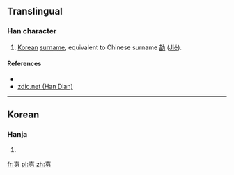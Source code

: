 ==Translingual==

===Han character===
{{Han char|rn=19|rad=力|as=06|sn=8|four=|canj=土口大尸 (GRKS)|ids=⿱[[吉]][[力]]}}

# [[Korean]] [[surname]], equivalent to Chinese surname [[劼]] ([[jié|Jié]]).

====References====
* {{Han ref|kx=0147.231|uh=351B|ud=13595}}
*[http://www.zdic.net/zd/zi2/ZdicE3Zdic94Zdic9B.htm zdic.net (Han Dian)]

----

==Korean==

===Hanja===
{{ko-hanja|hangeul=할|rv=hal|mr=hal|y=hal}}

# {{defn|lang=ko|sort=力06}}

[[fr:㔛]]
[[pl:㔛]]
[[zh:㔛]]